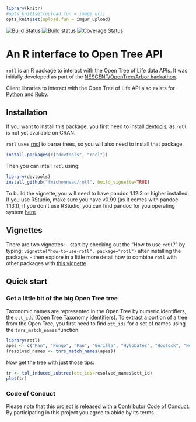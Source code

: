 ```r
library(knitr)
#opts_knit$set(upload.fun = image_uri)
opts_knit$set(upload.fun = imgur_upload)


```
[![Build Status](https://travis-ci.org/fmichonneau/rotl.svg)](https://travis-ci.org/fmichonneau/rotl)
[![Build status](https://ci.appveyor.com/api/projects/status/57rapgc0s7fwxwad?svg=true)](https://ci.appveyor.com/project/fmichonneau/rotl)
[![Coverage Status](https://coveralls.io/repos/fmichonneau/rotl/badge.svg)](https://coveralls.io/r/fmichonneau/rotl)

# An R interface to Open Tree API

`rotl` is an R package to interact with the Open Tree of Life data APIs. It was
initially developed as part of the
[NESCENT/OpenTree/Arbor hackathon](http://blog.opentreeoflife.org/2014/06/11/apply-for-tree-for-all-a-hackathon-to-access-opentree-resources/).

Client libraries to interact with the Open Tree of Life API also exists for
[Python](https://github.com/OpenTreeOfLife/opentree-interfaces/tree/master/python)
and [Ruby](https://github.com/SpeciesFileGroup/bark).


## Installation

If you want to install this package, you first need to install
[devtools](https://github.com/hadley/devtools), as `rotl` is not yet available
on CRAN.

`rotl` uses [rncl](https://github.com/fmichonneau/rncl) to parse trees, so you
will also need to install that package.

```r
install.packages(c("devtools", "rncl"))
```

Then you can intall `rotl` using:

```r
library(devtools)
install_github("fmichonneau/rotl", build_vignette=TRUE)
```

To build the vignette, you will need to have pandoc 1.12.3 or higher
installed. If you use RStudio, make sure you have v0.99 (as it comes with pandoc
1.13.1); if you don't use RStudio, you can find pandoc for you operating system
[here](http://pandoc.org/installing.html)

## Vignettes

There are two vignettes:
- start by checking out the "How to use `rotl`?" by typing:
  `vignette("how-to-use-rotl", package="rotl")` after installing the
  package.
- then explore in a little more detail how to combine `rotl` with other packages
  with [this vignette](http://dwinter.github.io/rotl-vignette/)

## Quick start

### Get a little bit of the big Open Tree tree

Taxonomic names are represented in the Open Tree by numeric identifiers, the
`ott_ids` (Open Tree Taxonomy identifiers). To extract a portion of a tree from
the Open Tree, you first need to find `ott_ids` for a set of names using the
`tnrs_match_names` function:

```r
library(rotl)
apes <- c("Pan", "Pongo", "Pan", "Gorilla", "Hylobates", "Hoolock", "Homo")
(resolved_names <- tnrs_match_names(apes))
```

Now get the tree with just those tips:

```r
tr <- tol_induced_subtree(ott_ids=resolved_names$ott_id)
plot(tr)
```

### Code of Conduct

Please note that this project is released with a
[Contributor Code of Conduct](CONDUCT.md). By participating in this project you
agree to abide by its terms.
